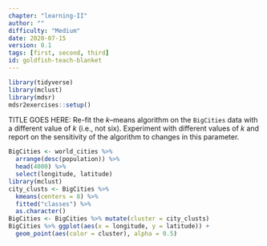 ```yaml
---
chapter: "learning-II"
author: ""
difficulty: "Medium"
date: 2020-07-15 
version: 0.1
tags: [first, second, third]
id: goldfish-teach-blanket
---
```


```r
library(tidyverse)
library(mclust)
library(mdsr)
mdsr2exercises::setup()
```

TITLE GOES HERE: Re-fit the $k$--means algorithm on the `BigCities` data with a different value of $k$ (i.e., not six). Experiment with different values of $k$ and report on the sensitivity of the algorithm to changes in this parameter. 

<!--begin-answer-->
```r
BigCities <- world_cities %>%
  arrange(desc(population)) %>%
  head(4000) %>%
  select(longitude, latitude)
library(mclust)
city_clusts <- BigCities %>%
  kmeans(centers = 8) %>%
  fitted("classes") %>%
  as.character()
BigCities <- BigCities %>% mutate(cluster = city_clusts)
BigCities %>% ggplot(aes(x = longitude, y = latitude)) +
  geom_point(aes(color = cluster), alpha = 0.5)
```
<!--end-answer-->


